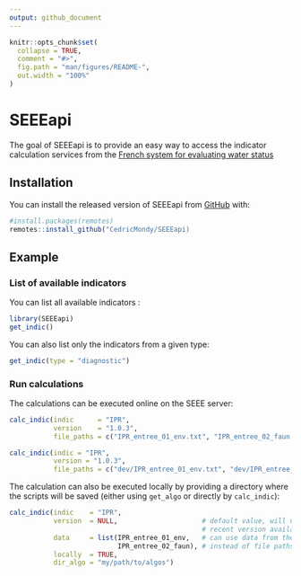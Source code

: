 ```yaml
---
output: github_document
---
```


<!-- README.md is generated from README.Rmd. Please edit that file -->

```r
knitr::opts_chunk$set(
  collapse = TRUE,
  comment = "#>",
  fig.path = "man/figures/README-",
  out.width = "100%"
)
```
# SEEEapi

<!-- badges: start -->
<!-- badges: end -->

The goal of SEEEapi is to provide an easy way to access the indicator calculation services from the [French system for evaluating water status](http://seee.eaufrance.fr/)

## Installation

You can install the released version of SEEEapi from [GitHub](https://github.com) with:

``` r
#install.packages(remotes)
remotes::install_github("CedricMondy/SEEEapi)
```

## Example

### List of available indicators

You can list all available indicators :

```r
library(SEEEapi)
get_indic()
```
You can also list only the indicators from a given type:

```r
get_indic(type = "diagnostic")
```


### Run calculations

The calculations can be executed online on the SEEE server:

```r
calc_indic(indic      = "IPR", 
           version    = "1.0.3", 
           file_paths = c("IPR_entree_01_env.txt", "IPR_entree_02_faun.txt"))
```

```r
calc_indic(indic = "IPR", 
           version = "1.0.3", 
           file_paths = c("dev/IPR_entree_01_env.txt", "dev/IPR_entree_02_faun.txt"))
```

The calculation can also be executed locally by providing a directory where the scripts will be saved (either using `get_algo` or directly by `calc_indic`):

```r
calc_indic(indic    = "IPR",
           version  = NULL,                     # default value, will use the most
                                                # recent version available
           data     = list(IPR_entree_01_env,   # can use data from the environment
                           IPR_entree_02_faun), # instead of file paths
           locally  = TRUE,
           dir_algo = "my/path/to/algos")
```

